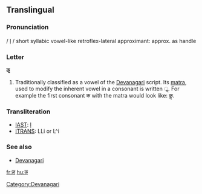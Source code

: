 ==Translingual==

===Pronunciation===
/ l̩ / short syllabic vowel-like retroflex-lateral approximant: approx. as handle

===Letter===
'''ऌ'''

# Traditionally classified as a vowel of the [[Devanagari]] script.  Its [[matra]], used to modify the inherent vowel in a consonant is written  ॢ.  For example the first consonant क with the matra would look like: कॢ.

===Transliteration===
{{rfc-header|Transliteration}}
*[[w:IAST|IAST]]: ḷ
*[[w:ITRANS|ITRANS]]: LLi or L^i

===See also===
*[[w:Devanagari|Devanagari]]

[[Category:Devanagari]]

[[fr:ऌ]]
[[hu:ऌ]]